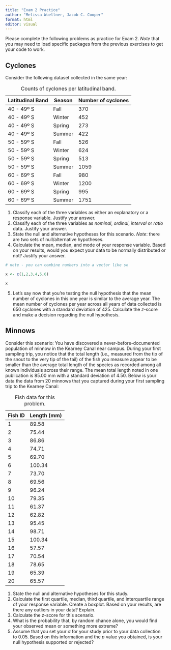 ```yaml
---
title: "Exam 2 Practice"
author: "Melissa Wuellner, Jacob C. Cooper"
format: html
editor: visual
---
```


Please complete the following problems as practice for Exam 2. *Note* that you may need to load specific packages from the previous exercises to get your code to work.

## Cyclones

Consider the following dataset collected in the same year:

| Latitudinal Band | Season | Number of cyclones |
|------------------|--------|--------------------|
| 40 - 49º S       | Fall   | 370                |
| 40 - 49º S       | Winter | 452                |
| 40 - 49º S       | Spring | 273                |
| 40 - 49º S       | Summer | 422                |
| 50 - 59º S       | Fall   | 526                |
| 50 - 59º S       | Winter | 624                |
| 50 - 59º S       | Spring | 513                |
| 50 - 59º S       | Summer | 1059               |
| 60 - 69º S       | Fall   | 980                |
| 60 - 69º S       | Winter | 1200               |
| 60 - 69º S       | Spring | 995                |
| 60 - 69º S       | Summer | 1751               |

: Counts of cyclones per latitudinal band.

1.  Classify each of the three variables as either an explanatory or a response variable. Justify your answer.
2.  Classify each of the three variables as *nominal*, *ordinal*, *interval* or *ratio* data. Justify your answer.
3.  State the null and alternative hypotheses for this scenario. *Note*: there are two sets of null/alternative hypotheses.
4.  Calculate the mean, median, and mode of your response variable. Based on your results, would you expect your data to be normally distributed or not? Justify your answer.

```r
# note - you can combine numbers into a vector like so

x <- c(1,2,3,4,5,6)

x
```

5.  Let's say now that you're testing the null hypothesis that the mean number of cyclones in this one year is similar to the average year. The mean number of cyclones per year across all years of data collected is 650 cyclones with a standard deviation of 425. Calculate the $z$-score and make a decision regarding the null hypothesis.

## Minnows

Consider this scenario: You have discovered a never-before-documented population of minnow in the Kearney Canal near campus. During your first sampling trip, you notice that the total length (i.e., measured from the tip of the snout to the very tip of the tail) of the fish you measure appear to be smaller than the average total length of the species as recorded among all known individuals across their range. The mean total length noted in one publication is 85.00 mm with a standard deviation of 4.50. Below is your data the data from 20 minnows that you captured during your first sampling trip to the Kearney Canal:

| Fish ID | Length (mm) |
|---------|-------------|
| 1       | 89.58       |
| 2       | 75.44       |
| 3       | 86.86       |
| 4       | 74.71       |
| 5       | 69.70       |
| 6       | 100.34      |
| 7       | 73.70       |
| 8       | 69.56       |
| 9       | 96.24       |
| 10      | 79.35       |
| 11      | 61.37       |
| 12      | 62.82       |
| 13      | 95.45       |
| 14      | 98.71       |
| 15      | 100.34      |
| 16      | 57.57       |
| 17      | 70.54       |
| 18      | 78.65       |
| 19      | 65.39       |
| 20      | 65.57       |

: Fish data for this problem.

1.  State the null and alternative hypotheses for this study.
2.  Calculate the first quartile, median, third quartile, and interquartile range of your response variable. Create a boxplot. Based on your results, are there any outliers in your data? Explain.
3.  Calculate the $z$-score for this scenario.
4.  What is the probability that, by random chance alone, you would find your observed mean or something more extreme?
5.  Assume that you set your $\alpha$ for your study prior to your data collection to 0.05. Based on this information and the $p$ value you obtained, is your null hypothesis supported or rejected?
